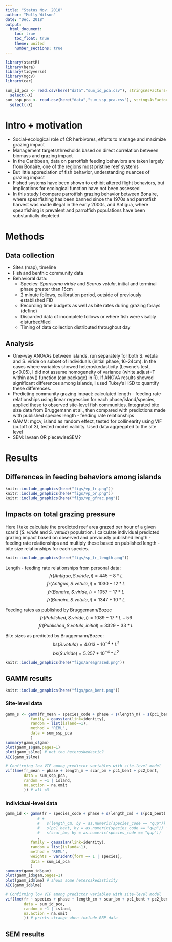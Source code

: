 ```yaml
---
title: "Status Nov. 2018"
author: "Molly Wilson"
date: "Dec. 2018"
output:
  html_document:
    toc: true
    toc_float: true
    theme: united
    number_sections: true
---
```


```r
library(startR)
library(here)
library(tidyverse)
library(mgcv)
library(car)

sum_id_pca <- read.csv(here("data","sum_id_pca.csv"), stringsAsFactors=F) %>%
  select(-X) 
sum_ssp_pca <- read.csv(here("data","sum_ssp_pca.csv"), stringsAsFactors=F) %>%
  select(-X) 
```


# Intro + motivation

* Social-ecological role of CR herbivores, efforts to manage and maximize grazing impact
* Management targets/thresholds based on direct correlation between biomass and grazing impact
* In the Caribbean, data on parrotfish feeding behaviors are taken largely from Bonaire, one of the regions most pristine reef systems
* But little appreciation of fish behavior, understanding nuances of grazing impact
* Fished systems have been shown to exhibit altered flight behaviors, but implications for ecological function have not been assessed
* In this study I compare parrotfish grazing behavior between Bonaire, where spearfishing has been banned since the 1970s and parrotfish harvest was made illegal in the early 2000s, and Antigua, where spearfishing is prevalent and parrotfish populations have been substantially depleted.

# Methods

## Data collection
* Sites (map), timeline
* Fish and benthic community data
* Behavioral data:
    - Species: *Sparisoma viride* and *Scarus vetula*, initial and terminal phase greater than 15cm
    - 2 minute follows, calibration period, outside of previously established FID
    - Recording time budgets as well as bite rates during grazing forays (define)
    - Discarded data of incomplete follows or where fish were visably disturbed/fled
    - Timing of data collection distributed throughout day 

    
## Analysis
* One-way ANOVAs between islands, run separately for both S. vetula and S. viride on subset of individuals (initial phase, 16-24cm). In the cases where variables showed heteroskedasticity (Levene’s test, p<0.05), I did not assume homogeneity of variance (white.adjust=T within aov() function (car package) in R). If ANOVA results showed significant differences among islands, I used Tukey’s HSD to quantify these differences.
* Predicting community grazing impact: calculated length - feeding rate relationships using linear regression for each phase/island/species, applied these to observed site-level fish communities. Integrated bite size data from Bruggemann et al., then compared with predictions made with published species length - feeding rate relationships
* GAMM: mgcv, island as random effect, tested for collinearity using VIF (cutoff of 3), tested model validity. Used data aggregated to the site level
* SEM: lavaan OR piecewiseSEM?

# Results

## Differences in feeding behaviors among islands

```r
knitr::include_graphics(here("figs/vp_fr.png"))
knitr::include_graphics(here("figs/vp_br.png"))
knitr::include_graphics(here("figs/vp_gfrac.png"))
```

## Impacts on total grazing pressure

Here I take calculate the predicted reef area grazed per hour of a given scarid (*S. viride* and *S. vetula*) population. I calculate individual predicted grazing impact based on observed and previously published length - feeding rate relationships and multiply these based on published length - bite size relationships for each species.


```r
knitr::include_graphics(here("figs/sp_fr_length.png"))
```

Length - feeding rate relationships from personal data:  
$$fr(Antigua, S. viride, i) = 445-8*L$$
$$fr(Antigua, S. vetula, i) = 1030-12*L$$
$$fr(Bonaire, S. viride, i) = 1057-17*L$$
$$fr(Bonaire, S. vetula, i) = 1347+10*L$$

Feeding rates as published by Bruggemann/Bozec
$$fr(Published, S. viride, i) = 1089-17*L-56 $$
$$fr(Published, S. vetula, initial) = 3329-33*L$$

Bite sizes as predicted by Bruggemann/Bozec:
$$bs(S. vetula) = 4.013*10^{-4}*L^2$$
$$bs(S. viride) = 5.257*10^{-4}*L^2$$

```r
knitr::include_graphics(here("figs/areagrazed.png"))
```

## GAMM results

```r
knitr::include_graphics(here("figs/pca_bent.png"))
```

### Site-level data
```r
gamm_s <- gamm(fr_mean ~ species_code + phase + s(length_m) + s(pc1_bent) + s(pc2_bent) + s(scar_bm), 
           family = gaussian(link=identity),
           random = list(island=~1),
           method = "REML",
           data = sum_ssp_pca
           )
summary(gamm_s$gam)
plot(gamm_s$gam,pages=1)
plot(gamm_s$lme) # not too heteroskedastic?
AIC(gamm_s$lme)

# Confirming low VIF among predictor variables with site-level model
vif(lme(fr_mean ~ phase + length_m + scar_bm + pc1_bent + pc2_bent, 
        data = sum_ssp_pca,
        random = ~1 | island, 
        na.action = na.omit
        )) # all <3
```

### Individual-level data
```r
gamm_id <- gamm(fr ~ species_code + phase + s(length_cm) + s(pc1_bent) + s(pc2_bent) + s(scar_bm) 
              # +
              #   s(length_cm, by = as.numeric(species_code == "qup")) +
              #   s(pc1_bent, by = as.numeric(species_code == "qup")) +
              #   s(scar_bm, by = as.numeric(species_code == "qup"))
              , 
           family = gaussian(link=identity),
           random = list(island=~1),
           method = "REML",
           weights = varIdent(form =~ 1 | species),
           data = sum_id_pca
           )
summary(gamm_id$gam)
plot(gamm_id$gam,pages=1)
plot(gamm_id$lme) # shows some heteroskedasticity
AIC(gamm_id$lme)

# Confirming low VIF among predictor variables with site-level model
vif(lme(fr ~ species + phase + length_cm + scar_bm + pc1_bent + pc2_bent, 
        data = sum_id_pca,
        random = ~1 | island, 
        na.action = na.omit
        )) # prints strange when include RBP data
```


## SEM results